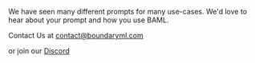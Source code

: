 
We have seen many different prompts for many use-cases. We'd love to hear about your prompt and how you use BAML.

Contact Us at [contact@boundaryml.com](mailto:contact@boundaryml.com)

or join our [Discord](https://discord.gg/BTNBeXGuaS)